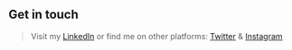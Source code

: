 ## Get in touch

> Visit my [LinkedIn](https://www.linkedin.com/in/jackglenn5/)
> or find me on other platforms: [Twitter](https://twitter.com/Jack12658076) & [Instagram](https://www.instagram.com/jackglenn5/)
